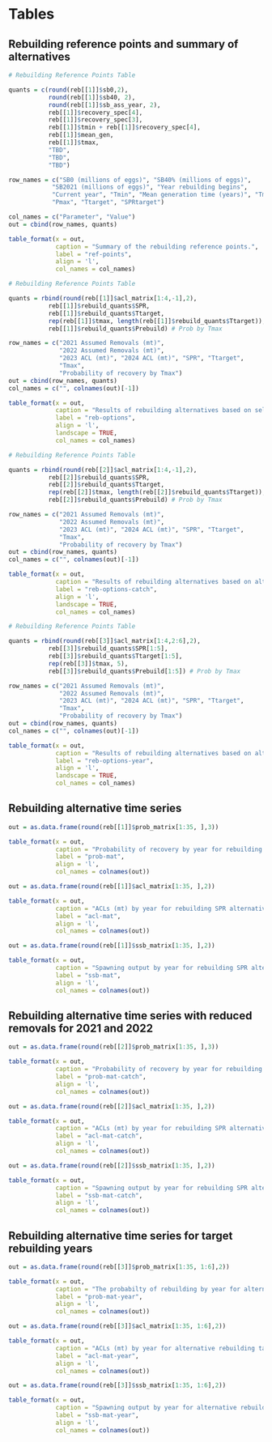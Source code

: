 \clearpage
# Tables

## Rebuilding reference points and summary of alternatives

```r
# Rebuilding Reference Points Table

quants = c(round(reb[[1]]$sb0,2), 
		   round(reb[[1]]$sb40, 2), 
		   round(reb[[1]]$sb_ass_year, 2),
		   reb[[1]]$recovery_spec[4],
		   reb[[1]]$recovery_spec[3], 
		   reb[[1]]$tmin + reb[[1]]$recovery_spec[4], 
		   reb[[1]]$mean_gen, 
		   reb[[1]]$tmax, 
		   "TBD",
		   "TBD",
		   "TBD")

row_names = c("SB0 (millions of eggs)", "SB40% (millions of eggs)", 
			"SB2021 (millions of eggs)", "Year rebuilding begins",
		    "Current year", "Tmin", "Mean generation time (years)", "Tmax", 
		    "Pmax", "Ttarget", "SPRtarget")

col_names = c("Parameter", "Value")
out = cbind(row_names, quants)

table_format(x = out,
             caption = "Summary of the rebuilding reference points.",
             label = "ref-points",
             align = 'l',
             col_names = col_names)
```

\clearpage

```r
# Rebuilding Reference Points Table

quants = rbind(round(reb[[1]]$acl_matrix[1:4,-1],2),
		   reb[[1]]$rebuild_quants$SPR,
		   reb[[1]]$rebuild_quants$Ttarget,
		   rep(reb[[1]]$tmax, length(reb[[1]]$rebuild_quants$Ttarget)),
		   reb[[1]]$rebuild_quants$Prebuild) # Prob by Tmax

row_names = c("2021 Assumed Removals (mt)", 
			  "2022 Assumed Removals (mt)",
			  "2023 ACL (mt)", "2024 ACL (mt)", "SPR", "Ttarget", 
			  "Tmax",
			  "Probability of recovery by Tmax")
out = cbind(row_names, quants)
col_names = c("", colnames(out)[-1])

table_format(x = out,
             caption = "Results of rebuilding alternatives based on selection of an SPR target or year for 50 percent probability of recovery based on the assumed removals for 2021-22.",
             label = "reb-options",
             align = 'l',
             landscape = TRUE,
             col_names = col_names)
```


```r
# Rebuilding Reference Points Table

quants = rbind(round(reb[[2]]$acl_matrix[1:4,-1],2),
		   reb[[2]]$rebuild_quants$SPR,
		   reb[[2]]$rebuild_quants$Ttarget,
		   rep(reb[[2]]$tmax, length(reb[[2]]$rebuild_quants$Ttarget)),
		   reb[[2]]$rebuild_quants$Prebuild) # Prob by Tmax

row_names = c("2021 Assumed Removals (mt)", 
			  "2022 Assumed Removals (mt)",
			  "2023 ACL (mt)", "2024 ACL (mt)", "SPR", "Ttarget", 
			  "Tmax",
			  "Probability of recovery by Tmax")
out = cbind(row_names, quants)
col_names = c("", colnames(out)[-1])

table_format(x = out,
             caption = "Results of rebuilding alternatives based on alternative SPR targets resulting in 50 percent probability of recovery by the target year listed based on the assumed removals for 2021-22.",
             label = "reb-options-catch",
             align = 'l',
             landscape = TRUE,
             col_names = col_names)
```


```r
# Rebuilding Reference Points Table

quants = rbind(round(reb[[3]]$acl_matrix[1:4,2:6],2),
		   reb[[3]]$rebuild_quants$SPR[1:5],
		   reb[[3]]$rebuild_quants$Ttarget[1:5],
		   rep(reb[[3]]$tmax, 5),
		   reb[[3]]$rebuild_quants$Prebuild[1:5]) # Prob by Tmax

row_names = c("2021 Assumed Removals (mt)", 
			  "2022 Assumed Removals (mt)",
			  "2023 ACL (mt)", "2024 ACL (mt)", "SPR", "Ttarget", 
			  "Tmax",
			  "Probability of recovery by Tmax")
out = cbind(row_names, quants)
col_names = c("", colnames(out)[-1])

table_format(x = out,
             caption = "Results of rebuilding alternatives based on alternative target rebuilding years based on 50 percent probability of recovery.",
             label = "reb-options-year",
             align = 'l',
             landscape = TRUE,
             col_names = col_names)
```

\clearpage

## Rebuilding alternative time series 

```r

out = as.data.frame(round(reb[[1]]$prob_matrix[1:35, ],3))

table_format(x = out,
             caption = "Probability of recovery by year for rebuilding SPR alternatives assuming removals of 90.8 and 88.9 mt in 2021 and 2022, respectively.",
             label = "prob-mat",
             align = 'l',
             col_names = colnames(out))
```


```r

out = as.data.frame(round(reb[[1]]$acl_matrix[1:35, ],2))

table_format(x = out,
             caption = "ACLs (mt) by year for rebuilding SPR alternatives assuming removals of 90.8 and 88.9 mt in 2021 and 2022, respectively.",
             label = "acl-mat",
             align = 'l',
             col_names = colnames(out))
```


```r

out = as.data.frame(round(reb[[1]]$ssb_matrix[1:35, ],2))

table_format(x = out,
             caption = "Spawning output by year for rebuilding SPR alternatives assuming removals of 90.8 and 88.9 mt in 2021 and 2022, respectively.",
             label = "ssb-mat",
             align = 'l',
             col_names = colnames(out))
```

\clearpage

## Rebuilding alternative time series with reduced removals for 2021 and 2022

```r

out = as.data.frame(round(reb[[2]]$prob_matrix[1:35, ],3))

table_format(x = out,
             caption = "Probability of recovery by year for rebuilding SPR alternatives assuming removals of 50 mt in 2021 and 2022, respectively.",
             label = "prob-mat-catch",
             align = 'l',
             col_names = colnames(out))
```


```r

out = as.data.frame(round(reb[[2]]$acl_matrix[1:35, ],2))

table_format(x = out,
             caption = "ACLs (mt) by year for rebuilding SPR alternatives assuming removals of 50 mt in 2021 and 2022, respectively.",
             label = "acl-mat-catch",
             align = 'l',
             col_names = colnames(out))
```


```r

out = as.data.frame(round(reb[[2]]$ssb_matrix[1:35, ],2))

table_format(x = out,
             caption = "Spawning output by year for rebuilding SPR alternatives assuming removals of 50 mt in 2021 and 2022, respectively.",
             label = "ssb-mat-catch",
             align = 'l',
             col_names = colnames(out))
```

\clearpage

## Rebuilding alternative time series for target rebuilding years

```r

out = as.data.frame(round(reb[[3]]$prob_matrix[1:35, 1:6],2))

table_format(x = out,
             caption = "The probabilty of rebuilding by year for alternative rebuilding target years assuming removals of 90.8 and 88.9 mt in 2021 and 2022, respectively.",
             label = "prob-mat-year",
             align = 'l',
             col_names = colnames(out))
```

```r

out = as.data.frame(round(reb[[3]]$acl_matrix[1:35, 1:6],2))

table_format(x = out,
             caption = "ACLs (mt) by year for alternative rebuilding target years assuming removals of 90.8 and 88.9 mt in 2021 and 2022, respectively.",
             label = "acl-mat-year",
             align = 'l',
             col_names = colnames(out))
```


```r

out = as.data.frame(round(reb[[3]]$ssb_matrix[1:35, 1:6],2))

table_format(x = out,
             caption = "Spawning output by year for alternative rebuilding target years assuming removals of 90.8 and 88.9 mt in 2021 and 2022, respectively.",
             label = "ssb-mat-year",
             align = 'l',
             col_names = colnames(out))
```
